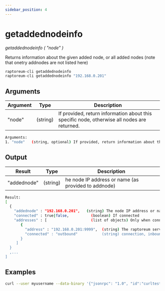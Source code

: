 ```yaml
---
sidebar_position: 4
---
```


# getaddednodeinfo

*getaddednodeinfo ( "node" )*

Returns information about the given added node, or all added nodes
(note that onetry addnodes are not listed here)

```bash
raptoreum-cli getaddednodeinfo 
raptoreum-cli getaddednodeinfo "192.168.0.201"
```

<!-- <ReactPlayer playing controls url={[
    {src: `${require('./assets/placeholder.webm').default}`, type: 'video/webm'}]} /> -->


## Arguments

| Argument | Type | Description |
|--|--|--|
| "node" | (string) | If provided, return information about this specific node, otherwise all nodes are returned. |

```bash
Arguments:
1. "node"   (string, optional) If provided, return information about this specific node, otherwise all nodes are returned.
```

## Output

| Result | Type | Description |
|--|--|--|
| "addednode" | (string) | he node IP address or name (as provided to addnode) |

```bash
Result:
[
  {
    "addednode" : "192.168.0.201",   (string) The node IP address or name (as provided to addnode)
    "connected" : true|false,          (boolean) If connected
    "addresses" : [                    (list of objects) Only when connected = true
       {
         "address" : "192.168.0.201:9999",  (string) The raptoreum server IP and port we're connected to
         "connected" : "outbound"           (string) connection, inbound or outbound
       }
     ]
  }
  ,...
]
```


## Examples

```bash
curl --user myusername --data-binary '{"jsonrpc": "1.0", "id":"curltest", "method": "getaddednodeinfo", "params": ["192.168.0.201"] }' -H 'content-type: text/plain;' http://127.0.0.1:9998/
```

